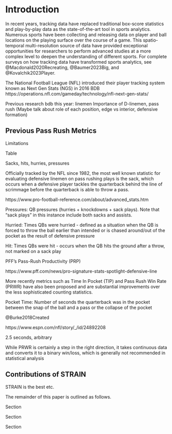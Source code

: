 # Introduction {#sec:introduction}

<!--
TODO: update citations after they're published
-->

<!--
textual citation (\citet): @Baumer2023Big
parenthetical citation (\citep): [@Baumer2023Big]
-->

In recent years, tracking data have replaced traditional box-score statistics and play-by-play data as the state-of-the-art tool in sports analytics.
Numerous sports have been collecting and releasing data on player and ball locations on the playing surface over the course of a game.
This spatio-temporal multi-resolution source of data have provided exceptional opportunities for researchers to perform advanced studies at a more complex level to deepen the understanding of different sports.
For complete surveys on how tracking data have transformed sports analytics, see @Macdonald2020Recreating, @Baumer2023Big, and @Kovalchik2023Player.



The National Football League (NFL) introduced their player tracking system known as Next Gen Stats (NGS) in 2016
BDB
https://operations.nfl.com/gameday/technology/nfl-next-gen-stats/

Previous research bdb
this year: linemen
Importance of D-linemen, pass rush (Maybe talk about role of each position, edge vs interior, defensive formation)

## Previous Pass Rush Metrics

Limitations

\begin{table}
\caption{A summary of previously-existed pass rush metrics. \label{tab:metrics}}
\begin{center}
\begin{tabular}{ll}
\textbf{Metric} & \textbf{Description}\\\hline
Sacks & a\\
Hits & a\\
Hurries & a\\
QB Pressures & a\\
Pass-Rush Productivity (PRP) & a\\
Time In Pocket (TIP) & a\\
Pass Rush Win Rate (PRWR) & Rate at which pass rusher beats pass block within 2.5 seconds after snap\\\hline
\end{tabular}
\end{center}
\end{table}

Table \ref{tab:metrics}

Sacks, hits, hurries, pressures

Officially tracked by the NFL since 1982, the most well known statistic for evaluating defensive linemen on pass rushing plays is the sack, which occurs when a defensive player tackles the quarterback behind the line of scrimmage before the quarterback is able to throw a pass.


https://www.pro-football-reference.com/about/advanced_stats.htm

Pressures: QB pressures (hurries + knockdowns + sack plays). Note that "sack plays" in this instance include both sacks and assists.

Hurried: Times QBs were hurried - defined as a situation when the QB is forced to throw the ball earlier than intended or is chased around/out of the pocket as the result of defensive pressure

Hit: Times QBs were hit - occurs when the QB hits the ground after a throw, not marked on a sack play

PFF's Pass-Rush Productivity (PRP)

https://www.pff.com/news/pro-signature-stats-spotlight-defensive-line

More recently metrics such as Time In Pocket (TIP) and Pass Rush Win Rate (PRWR) have also been proposed and are substantial improvements over the less sophisticated counting statistics. 

Pocket Time: Number of seconds the quarterback was in the pocket between the snap of the ball and a pass or the collapse of the pocket

@Burke2018Created

https://www.espn.com/nfl/story/_/id/24892208

2.5 seconds, arbitrary

While PRWR is certainly a step in the right direction, it takes continuous data and converts it to a binary win/loss, which is generally not recommended in statistical analysis


## Contributions of STRAIN

STRAIN is the best etc.

The remainder of this paper is outlined as follows.

Section \ref{sec:methods}

Section \ref{sec:results}

Section \ref{sec:discussion}
